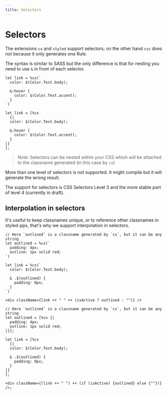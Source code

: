 ```yaml
---
title: Selectors
---
```


# Selectors

The extensions `cx` and `styled` support selectors; on the other hand `css` does not because it only generates one Rule.

The syntax is similar to SASS but the only difference is that for nesting you need to use `&` in front of each selector.

```rescript
let link = %cx(`
  color: $(Color.Text.body);

  &:hover {
    color: $(Color.Text.accent);
  }
`)
```
```reason
let link = [%cx
  {|
  color: $(Color.Text.body);

  &:hover {
    color: $(Color.Text.accent);
  }
|}
];
```
> Note: Selectors can be nested within your CSS which will be attached to the classname generated (in this case by `cx`)

More than one level of selectors is not supported. It might compile but it will generate the wrong result.

The support for selectors is CSS Selectors Level 3 and the more stable part of level 4 (currently in draft).

## Interpolation in selectors

It's useful to keep classnames unique, or to reference other classnames in styled-ppx, that's why we support interpolation in selectors.

```rescript
// Here `outlined` is a classname generated by `cx`, but it can be any string
let outlined = %cx(`
  padding: 4px;
  outline: 1px solid red;
`)

let link = %cx(`
  color: $(Color.Text.body);

  & .$(outlined) {
    padding: 0px;
  }
`)

<div className={link ++ " " ++ (isActive ? outlined : "")} />
```
```reason
// Here `outlined` is a classname generated by `cx`, but it can be any string
let outlined = [%cx {|
  padding: 4px;
  outline: 1px solid red;
|}];

let link = [%cx
  {|
  color: $(Color.Text.body);

  & .$(outlined) {
    padding: 0px;
  }
|}
];

<div className={(link ++ " ") ++ (if (isActive) {outlined} else {""})} />;
```